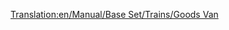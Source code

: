 [[Translation:en/Manual/Base Set/Trains/Goods Van]]
{{ru/Железнодорожное ТС|Picture=[[File:en/Goodsvan.png]]
|Имя=Товарный вагон
|НормЦена=£1,484 ($2,968)
|НормМасса=21 / 33 т
|НормЁмкость=25 ящиков товаров
|МоноЦена=£1,484 ($2,968)
|МоноМасса=21 / 36 т
|МоноЁмкость=30 ящиков товаров
|МагЦена=£1,484 ($2,968)
|МагМасса=21 / 37 т
|МагЁмкость=32 ящиков товаров
|Опис=[[ru/Manual/Base Set/Trains/Товарный вагон|Товарный вагон]] предназначен для перевозки [[ru/Manual/Base Set/Cargos/Товары|товаров]]. Доступен в [[ru/Manual/Климат#Умеренный | умеренном]], [[ru/Manual/Климат#Субарктический | субарктическом]] и [[ru/Manual/Климат#Субтропический | субтропическом]] климатах.
}}